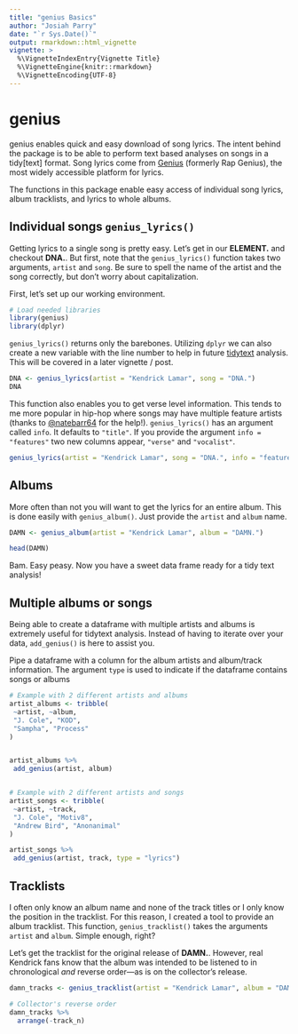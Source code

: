 ```yaml
---
title: "genius Basics"
author: "Josiah Parry"
date: "`r Sys.Date()`"
output: rmarkdown::html_vignette
vignette: >
  %\VignetteIndexEntry{Vignette Title}
  %\VignetteEngine{knitr::rmarkdown}
  %\VignetteEncoding{UTF-8}
---
```


# genius

genius enables quick and easy download of song lyrics. The intent behind the package is to be able to perform text based analyses on songs in a tidy[text] format. Song lyrics come from [Genius](https://genius.com) (formerly Rap Genius), the most widely accessible platform for lyrics. 

The functions in this package enable easy access of individual song lyrics, album tracklists, and lyrics to whole albums. 

## Individual songs `genius_lyrics()`

Getting lyrics to a single song is pretty easy. Let's get in our **ELEMENT.** and checkout **DNA.**. But first, note that the `genius_lyrics()` function takes two arguments, `artist` and `song`. Be sure to spell the name of the artist and the song correctly, but don't worry about capitalization. 

First, let's set up our working environment. 

```r
# Load needed libraries
library(genius)
library(dplyr)
```

`genius_lyrics()` returns only the barebones. Utilizing `dplyr` we can also create a new variable with the line number to help in future [tidytext](https://github.com/juliasilge/tidytext) analysis. This will be covered in a later vignette / post.  

```r
DNA <- genius_lyrics(artist = "Kendrick Lamar", song = "DNA.")
DNA

```

This function also enables you to get verse level information. This tends to me more popular in hip-hop where songs may have multiple feature artists (thanks to [\@natebarr64](https://github.com/natebarr64) for the help!). `genius_lyrics()` has an argument called `info`. It defaults to `"title"`. If you provide the argument `info = "features"` two new columns appear, `"verse"` and `"vocalist"`.

```r
genius_lyrics(artist = "Kendrick Lamar", song = "DNA.", info = "features")
```


## Albums

More often than not you will want to get the lyrics for an entire album. This is done easily with `genius_album()`. Just provide the `artist` and `album` name.

```r
DAMN <- genius_album(artist = "Kendrick Lamar", album = "DAMN.")

head(DAMN)
```

Bam. Easy peasy. Now you have a sweet data frame ready for a tidy text analysis!


## Multiple albums or songs

Being able to create a dataframe with multiple artists and albums is extremely useful for tidytext analysis. Instead of having to iterate over your data, `add_genius()` is here to assist you. 

Pipe a dataframe with a column for the album artists and album/track information. The argument `type` is used to indicate if the dataframe contains songs or albums

```r
# Example with 2 different artists and albums
artist_albums <- tribble(
 ~artist, ~album,
 "J. Cole", "KOD",
 "Sampha", "Process"
)


artist_albums %>%
 add_genius(artist, album)


# Example with 2 different artists and songs
artist_songs <- tribble(
 ~artist, ~track,
 "J. Cole", "Motiv8",
 "Andrew Bird", "Anonanimal"
)

artist_songs %>%
 add_genius(artist, track, type = "lyrics")
```



## Tracklists

I often only know an album name and none of the track titles or I only know the position in the tracklist. For this reason, I created a tool to provide an album tracklist. This function, `genius_tracklist()` takes the arguments `artist` and `album`. Simple enough, right? 

Let's get the tracklist for the original release of **DAMN.**. However, real Kendrick fans know that the album was intended to be listened to in chronological *and* reverse order—as is on the collector's release. 


```r
damn_tracks <- genius_tracklist(artist = "Kendrick Lamar", album = "DAMN.")

# Collector's reverse order
damn_tracks %>% 
  arrange(-track_n)
```


